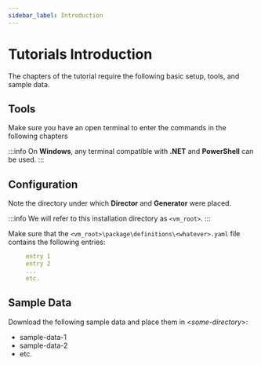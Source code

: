 ```yaml
---
sidebar_label: Introduction
---
```


# Tutorials Introduction

The chapters of the tutorial require the following basic setup, tools, and sample data.

## Tools

Make sure you have an open terminal to enter the commands in the following chapters

:::info
On **Windows**, any terminal compatible with **.NET** and **PowerShell** can be used.
:::

## Configuration

Note the directory under which **Director** and **Generator** were placed.

:::info
We will refer to this installation directory as `<vm_root>`.
:::

Make sure that the `<vm_root>\package\definitions\<whatever>.yaml` file contains the following entries:

```yaml
     entry 1
     entry 2
     ...
     etc.
```

## Sample Data

Download the following sample data and place them in &lt;_some-directory_&gt;:

  * sample-data-1
  * sample-data-2
  * etc.
